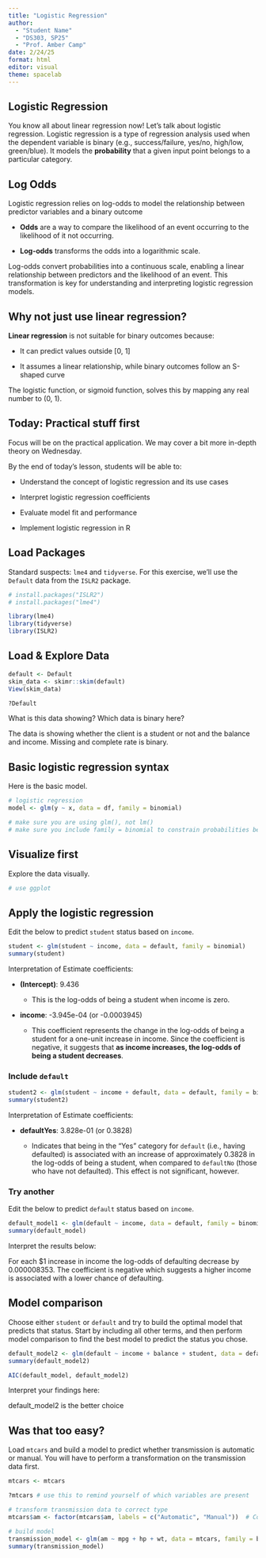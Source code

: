 ```yaml
---
title: "Logistic Regression"
author: 
  - "Student Name"
  - "DS303, SP25"
  - "Prof. Amber Camp"
date: 2/24/25
format: html
editor: visual
theme: spacelab
---
```


## Logistic Regression

You know all about linear regression now! Let's talk about logistic regression. Logistic regression is a type of regression analysis used when the dependent variable is binary (e.g., success/failure, yes/no, high/low, green/blue). It models the **probability** that a given input point belongs to a particular category.

## Log Odds

Logistic regression relies on log-odds to model the relationship between predictor variables and a binary outcome

-   **Odds** are a way to compare the likelihood of an event occurring to the likelihood of it not occurring.

-   **Log-odds** transforms the odds into a logarithmic scale.

Log-odds convert probabilities into a continuous scale, enabling a linear relationship between predictors and the likelihood of an event. This transformation is key for understanding and interpreting logistic regression models.

## Why not just use linear regression?

**Linear regression** is not suitable for binary outcomes because:

-   It can predict values outside \[0, 1\]

-   It assumes a linear relationship, while binary outcomes follow an S-shaped curve

The logistic function, or sigmoid function, solves this by mapping any real number to (0, 1).

## Today: Practical stuff first

Focus will be on the practical application. We may cover a bit more in-depth theory on Wednesday.

By the end of today's lesson, students will be able to:

-   Understand the concept of logistic regression and its use cases

-   Interpret logistic regression coefficients

-   Evaluate model fit and performance

-   Implement logistic regression in R

## Load Packages

Standard suspects: `lme4` and `tidyverse`. For this exercise, we'll use the `Default` data from the `ISLR2` package.

```r
# install.packages("ISLR2")
# install.packages("lme4")

library(lme4)
library(tidyverse)
library(ISLR2)
```

## Load & Explore Data

```r
default <- Default
skim_data <- skimr::skim(default)
View(skim_data)

?Default
```

What is this data showing? Which data is binary here?

The data is showing whether the client is a student or not and the balance and income. Missing and complete rate is binary.

## Basic logistic regression syntax

Here is the basic model.

```r
# logistic regression
model <- glm(y ~ x, data = df, family = binomial)

# make sure you are using glm(), not lm()
# make sure you include family = binomial to constrain probabilities between 0 and 1 and transform the probabilities to the log-odds scale.
```

## Visualize first

Explore the data visually.

```r
# use ggplot

```

## Apply the logistic regression

Edit the below to predict `student` status based on `income`.

```r
student <- glm(student ~ income, data = default, family = binomial)
summary(student)
```

Interpretation of Estimate coefficients:

-   **(Intercept)**: 9.436

    -   This is the log-odds of being a student when income is zero.

-   **income**: -3.945e-04 (or -0.0003945)

    -   This coefficient represents the change in the log-odds of being a student for a one-unit increase in income. Since the coefficient is negative, it suggests that **as income increases, the log-odds of being a student decreases**.

### Include `default`

```r
student2 <- glm(student ~ income + default, data = default, family = binomial)
summary(student2)
```

Interpretation of Estimate coefficients:

-   **defaultYes**: 3.828e-01 (or 0.3828)

    -   Indicates that being in the "Yes" category for `default` (i.e., having defaulted) is associated with an increase of approximately 0.3828 in the log-odds of being a student, when compared to `defaultNo` (those who have not defaulted). This effect is not significant, however.

### Try another

Edit the below to predict `default` status based on `income`.

```r
default_model1 <- glm(default ~ income, data = default, family = binomial)
summary(default_model)
```

Interpret the results below:

For each \$1 increase in income the log-odds of defaulting decrease by 0.000008353. The coefficient is negative which suggests a higher income is associated with a lower chance of defaulting.

## Model comparison

Choose either `student` or `default` and try to build the optimal model that predicts that status. Start by including all other terms, and then perform model comparison to find the best model to predict the status you chose.

```r
default_model2 <- glm(default ~ income + balance + student, data = default, family = binomial)
summary(default_model2)

AIC(default_model, default_model2)

```

Interpret your findings here:

default_model2 is the better choice

## Was that too easy?

Load `mtcars` and build a model to predict whether transmission is automatic or manual. You will have to perform a transformation on the transmission data first.

```r
mtcars <- mtcars

?mtcars # use this to remind yourself of which variables are present

# transform transmission data to correct type
mtcars$am <- factor(mtcars$am, labels = c("Automatic", "Manual"))  # Convert to categorical

# build model
transmission_model <- glm(am ~ mpg + hp + wt, data = mtcars, family = binomial)
summary(transmission_model)
```
